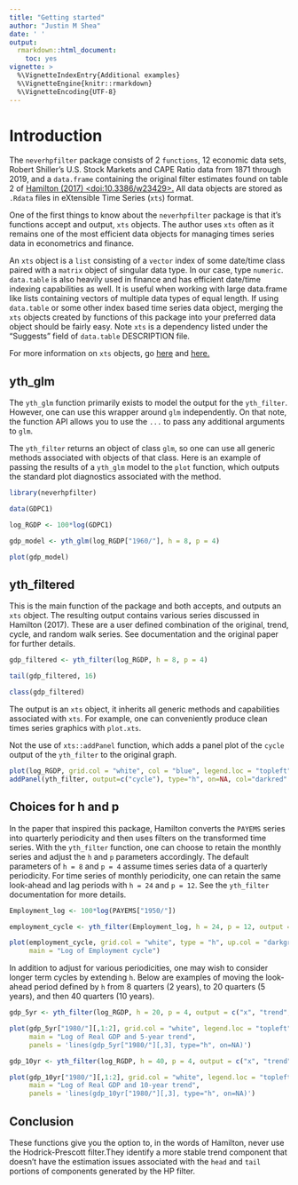 ```yaml
---
title: "Getting started"
author: "Justin M Shea"
date: ' '
output:
  rmarkdown::html_document:
    toc: yes
vignette: >
  %\VignetteIndexEntry{Additional examples}  
  %\VignetteEngine{knitr::rmarkdown}  
  %\VignetteEncoding{UTF-8}
---
```



# Introduction

The `neverhpfilter` package consists of 2 `functions`, 12 economic data sets, 
Robert Shiller's U.S. Stock Markets and CAPE Ratio data from 1871 through 2019, 
and a `data.frame` containing the original filter estimates found on table 2 of [Hamilton (2017) <doi:10.3386/w23429>.](https://www.nber.org/papers/w23429) All data objects are
stored as `.Rdata` files in eXtensible Time Series (`xts`) format. 

One of the first things to know about the `neverhpfilter` package is that it's
functions accept and output, `xts` objects. The author uses `xts` often as it 
remains one of the most efficient data objects for managing times series data in 
econometrics and finance. 

An `xts` object is a `list` consisting of a `vector` index of some date/time class
paired with a `matrix` object of singular data type. In our case, type `numeric`.
`data.table` is also heavily used in finance and has efficient date/time indexing 
capabilities as well. It is useful when working with large data.frame like lists 
containing vectors of multiple data types of equal length. If using `data.table` 
or some other index based time series data object, merging the `xts` objects 
created by functions of this package into your preferred data object should be 
fairly easy. Note `xts` is a dependency listed under the "Suggests" field of 
`data.table` DESCRIPTION file.

For more information on `xts` objects, go [here](https://cran.r-project.org/web/packages/xts/index.html)
and [here.](http://rstudio-pubs-static.s3.amazonaws.com/288218_117e183e74964557a5da4fc5902fc671.html)


## yth_glm

The `yth_glm` function primarily exists to model the output for the `yth_filter`. 
However, one can use this wrapper around `glm` independently. On that note,
the function API allows you to use the `...` to pass any additional arguments
to `glm`.

The `yth_filter` returns an object of class `glm`, so one can use all 
generic methods associated with objects of that class. Here is an example of 
passing the results of a `yth_glm` model to the `plot` function, which outputs
the standard plot diagnostics associated with the method.

```r
library(neverhpfilter)

data(GDPC1)

log_RGDP <- 100*log(GDPC1)

gdp_model <- yth_glm(log_RGDP["1960/"], h = 8, p = 4)

plot(gdp_model)
```


## yth_filtered

This is the main function of the package and both accepts, and outputs an `xts` 
object. The resulting output contains various series discussed in Hamilton (2017). 
These are a user defined combination of the original, trend, cycle, and random 
walk series. See documentation and the original paper for further details.

```r
gdp_filtered <- yth_filter(log_RGDP, h = 8, p = 4)

tail(gdp_filtered, 16)

class(gdp_filtered)
```

The output is an `xts` object, it inherits all generic methods and capabilities
associated with `xts`. For example, one can conveniently produce clean times 
series graphics with `plot.xts`. 

Not the use of `xts::addPanel` function, which adds a panel plot of the 
`cycle` output of the `yth_filter` to the original graph.

```r
plot(log_RGDP, grid.col = "white", col = "blue", legend.loc = "topleft", main = "100 x Log of Real GDP (GDPC1)")
addPanel(yth_filter, output=c("cycle"), type="h", on=NA, col="darkred" )
```


## Choices for h and p

In the paper that inspired this package, Hamilton converts the `PAYEMS` series 
into quarterly periodicity and then uses filters on the transformed time series. 
With the `yth_filter` function, one can choose to retain the monthly series and 
adjust the `h` and `p` parameters accordingly. The default parameters of `h = 8` 
and `p = 4` assume times series data of a quarterly periodicity. For time series
of monthly periodicity, one can retain the same look-ahead and lag periods with 
`h = 24` and `p = 12`. See the `yth_filter` documentation for more details.

```r
Employment_log <- 100*log(PAYEMS["1950/"])

employment_cycle <- yth_filter(Employment_log, h = 24, p = 12, output = "cycle")

plot(employment_cycle, grid.col = "white", type = "h", up.col = "darkgreen", dn.col = "darkred", 
     main = "Log of Employment cycle")
```

In addition to adjust for various periodicities, one may wish to consider 
longer term cycles by extending `h`. Below are examples of moving the look-ahead
period defined by `h` from 8 quarters (2 years), to 20 quarters (5 years), and 
then 40 quarters (10 years). 

```r
gdp_5yr <- yth_filter(log_RGDP, h = 20, p = 4, output = c("x", "trend", "cycle"))

plot(gdp_5yr["1980/"][,1:2], grid.col = "white", legend.loc = "topleft", 
     main = "Log of Real GDP and 5-year trend", 
     panels = 'lines(gdp_5yr["1980/"][,3], type="h", on=NA)')

gdp_10yr <- yth_filter(log_RGDP, h = 40, p = 4, output = c("x", "trend", "cycle"))

plot(gdp_10yr["1980/"][,1:2], grid.col = "white", legend.loc = "topleft", 
     main = "Log of Real GDP and 10-year trend",
     panels = 'lines(gdp_10yr["1980/"][,3], type="h", on=NA)')

```

## Conclusion 

These functions give you the option to, in the words of Hamilton, never use the 
Hodrick-Prescott filter.They identify a more stable trend component that doesn't 
have the estimation issues associated with the `head` and `tail` portions of 
components generated by the HP filter. 
